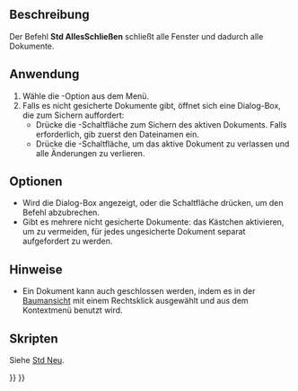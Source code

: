 <languages/>

{{Docnav/de
|[[Std_CloseActiveWindow/de|Schließen]]
|[[Std_Save/de|Speichern]]
|[[Std_File_Menu/de|Std Menü Datei]]
|IconL=Std_CloseActiveWindow.svg
|IconR=Std_Save.svg
|IconC=Freecad.svg
}}

{{GuiCommand/de
|Name=Std_CloseAllWindows
|Name/de=Std AllesSchließen
|MenuLocation=Datei → Alles schließen
|Workbenches=Alle
|SeeAlso=[[Std_CloseActiveWindow/de|Std Schließen]]
}}

<span id="Description"></span>
== Beschreibung ==

Der Befehl '''Std AllesSchließen''' schließt alle Fenster und dadurch alle Dokumente.

<span id="Usage"></span>
== Anwendung ==

<div class="mw-translate-fuzzy">
# Wähle die {{MenuCommand|Datei → [[Image:Std_CloseAllWindows.svg|16px]] Alles Schließen}}-Option aus dem Menü.
# Falls es nicht gesicherte Dokumente gibt, öffnet sich eine Dialog-Box, die zum Sichern auffordert:
#* Drücke die {{Button|Speichern}}-Schaltfläche zum Sichern des aktiven Dokuments. Falls erforderlich, gib zuerst den Dateinamen ein.
#* Drücke die {{Button|Schließen ohne zu Speichern}}-Schaltfläche, um das aktive Dokument zu verlassen und alle Änderungen zu verlieren.
</div>

<span id="Options"></span>
==Optionen==

<div class="mw-translate-fuzzy">
* Wird die Dialog-Box angezeigt, {{KEY|Esc}} oder die Schaltfläche {{KEY|Abbrechen}} drücken, um den Befehl abzubrechen.
* Gibt es mehrere nicht gesicherte Dokumente: das Kästchen {{MenuCommand|Antwort auf alle anwenden}} aktivieren, um zu vermeiden, für jedes ungesicherte Dokument separat aufgefordert zu werden.
</div>

<span id="Notes"></span>
==Hinweise==

* Ein Dokument kann auch geschlossen werden, indem es in der [[Tree_view/de|Baumansicht]] mit einem Rechtsklick ausgewählt und  {{MenuCommand|Dokument schließen}} aus dem Kontextmenü benutzt wird.

<span id="Scripting"></span>
==Skripten==

Siehe [[Std_New/de#Skripten|Std Neu]].


{{Docnav/de
|[[Std_CloseActiveWindow/de|Schließen]]
|[[Std_Save/de|Speichern]]
|[[Std_File_Menu/de|Std Menü Datei]]
|IconL=Std_CloseActiveWindow.svg
|IconR=Std_Save.svg
|IconC=Freecad.svg
}}

{{Std_Base_navi{{#translation:}}}}
{{Userdocnavi{{#translation:}}}}